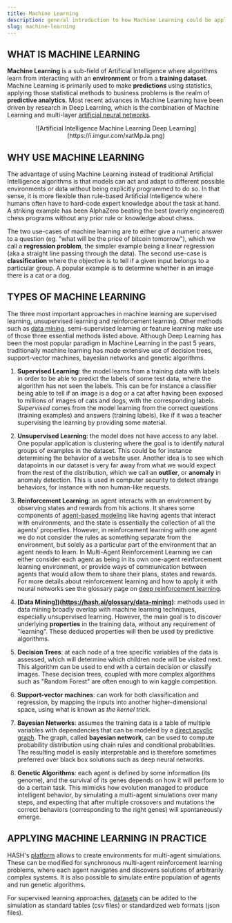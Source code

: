 ```yaml
---
title: Machine Learning
description: general introduction to how Machine Learning could be applied in the context of multi-agent simulations
slug: machine-learning
---
```


## WHAT IS MACHINE LEARNING

**Machine Learning** is a sub-field of Artificial Intelligence where algorithms learn from interacting with an **environment** or from a **training dataset**. Machine Learning is primarily used to make **predictions** using statistics, applying those statistical methods to business problems is the realm of **predictive analytics**. Most recent advances in Machine Learning have been driven by research in Deep Learning, which is the combination of Machine Learning and multi-layer [artificial neural networks](https://hash.ai/glossary/neural-nets).

<p align="center">
![Artificial Intelligence Machine Learning Deep Learning](https://i.imgur.com/xatMpJa.png)
</p>

## WHY USE MACHINE LEARNING

The advantage of using Machine Learning instead of traditional Artificial Intelligence algorithms is that models can act and adapt to different possible environments or data without being explicitly programmed to do so. In that sense, it is more flexible than rule-based Artificial Intelligence where humans often have to hard-code expert knowledge about the task at hand. A striking example has been AlphaZero beating the best (overly engineered) chess programs without any prior rule or knowledge about chess.

The two use-cases of machine learning are to either give a numeric answer to a question (eg. "what will be the price of bitcoin tomorrow"), which we call a **regression problem**, the simpler example being a linear regression (aka a straight line passing through the data). The second use-case is **classification** where the objective is to tell if a given input belongs to a particular group. A popular example is to determine whether in an image there is a cat or a dog.

## TYPES OF MACHINE LEARNING

The three most important approaches in machine learning are supervised learning, unsupervised learning and reinforcement learning. Other methods such as [data mining](https://hash.ai/glossary/data-mining), semi-supervised learning or feature learning make use of those three essential methods listed above. Although Deep Learning has been the most popular paradigm in Machine Learning in the past 5 years, traditionally machine learning has made extensive use of decision trees, support-vector machines, bayesian networks and genetic algorithms. 

1. **Supervised Learning**: the model learns from a training data with labels in order to be able to predict the labels of some test data, where the algorithm has not seen the labels. This can be for instance a classifier being able to tell if an image is a dog or a cat after having been exposed to millions of images of cats and dogs, with the corresponding labels. _Supervised_ comes from the model learning from the correct questions (training examples) and answers (training labels), like if it was a teacher supervising the learning by providing some material.

2. **Unsupervised Learning**: the model does not have access to any label. One popular application is clustering where the goal is to identify natural groups of examples in the dataset. This could be for instance determining the behavior of a website user. Another idea is to see which datapoints in our dataset is very far away from what we would expect from the rest of the distribution, which we call an **outlier**, or **anomaly** in anomaly detection. This is used in computer security to detect strange behaviors, for instance with non human-like requests.

3. **Reinforcement Learning**: an agent interacts with an environment by observing states and rewards from his actions. It shares some components of [agent-based modeling](https://hash.ai/glossary/agent-based-modeling) like having agents that interact with environments, and the state is essentially the collection of all the agents' properties. However, in reinforcement learning with one agent we do not consider the rules as something separate from the environment, but solely as a particular part of the environment that an agent needs to learn. In Multi-Agent Reinforcement Learning we can either consider each agent as being in its own one-agent reinforcement learning environment, or provide ways of communication between agents that would allow them to share their plans, states and rewards. For more details about reinforcement learning and how to apply it with neural networks see the glossary page on [deep reinforcement learning](https://hash.ai/glossary/deep-reinforcement-learning).

4. **[Data Mining])(https://hash.ai/glossary/data-mining)**: methods used in data mining broadly overlap with machine learning techniques, especially unsupervised learning. However, the main goal is to discover underlying **properties** in the training data, without any requirement of "learning". These deduced properties will then be used by predictive algorithms.

5. **Decision Trees**: at each node of a tree specific variables of the data is assessed, which will determine which children node will be visited next. This algorithm can be used to end with a certain decision or classify images. These decision trees, coupled with more complex algorithms such as "Random Forest" are often enough to win kaggle competition.

6. **Support-vector machines**: can work for both classification and regression, by mapping the inputs into another higher-dimensional space, using what is known as _the kernel trick_.

7. **Bayesian Networks**: assumes the training data is a table of multiple variables with dependencies that can be modeled by a [direct acyclic graph](https://hash.ai/wiki/dag). The graph, called **bayesian network**, can be used to compute probability distribution using chain rules and conditional probabilities. The resulting model is easily interpretable and is therefore sometimes preferred over black box solutions such as deep neural networks.

8. **Genetic Algorithms**: each agent is defined by some information (its genome), and the survival of its genes depends on how it will perform to do a certain task. This mimicks how evolution managed to produce intelligent behavior, by simulating a multi-agent simulations over many steps, and expecting that after multiple crossovers and mutations the correct behaviors (corresponding to the right genes) will spontaneously emerge.

## APPLYING MACHINE LEARNING IN PRACTICE

HASH's [platform](https://hash.ai/platform) allows to create environments for multi-agent simulations. These can be modified for synchronous multi-agent reinforcement learning problems, where each agent navigates and discovers solutions of arbitrarily complex systems. It is also possible to simulate entire population of agents and run genetic algorithms.

For supervised learning approaches, [datasets](https://docs.hash.ai/core/creating-simulations/datasets) can be added to the simulation as standard tables (csv files) or standardized web formats (json files).

